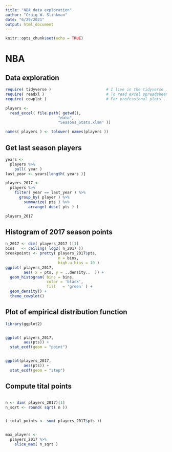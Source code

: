 ```yaml
---
title: "NBA data exploration"
author: "Craig W. Slinkman"
date: "6/29/2021"
output: html_document
---
```


```r
knitr::opts_chunk$set(echo = TRUE)
```

# NBA
  
## Data exploration  

```r
require( tidyverse )                        # I live in the tidyverse ...
require( readxl )                           # To read excel spreadsheet ...
require( cowplot )                          # For professional plots ...

players <- 
  read_excel( file.path( getwd(),
                       "data",
                       "Seasons_Stats.xlsm" ))

names( players ) <- tolower( names(players ))

```
## Get last season players

```r
years <- 
  players %>% 
    pull( year )
last_year <- years[length( years )]

players_2017 <- 
  players %>% 
    filter( year == last_year ) %>% 
      group_by( player ) %>% 
        summarize( pts ) %>% 
          arrange( desc( pts ) )

players_2017
```
## Histogram of 2017 season points

```r
n_2017 <- dim( players_2017 )[1]
bins   <- ceiling( log2( n_2017 ))
breakpoints <- pretty( players_2017$pts, 
                       n = bins,
                       high.u.bias = 10 )
ggplot( players_2017,
        aes( x = pts, y = ..density..  )) +
  geom_histogram( bins = bins,
                  color = 'black',
                  fill   = 'green' ) +
  geom_density() +
  theme_cowplot()
```

## Plot of empirical distribution function

```r
library(ggplot2)


ggplot( players_2017,
        aes(pts)) + 
  stat_ecdf(geom = "point")


ggplot(players_2017,
        aes(pts)) + 
  stat_ecdf(geom = "step")


```

## Compute tital points

```r

```


```r
n <- dim( players_2017)[1]
n_sqrt <- round( sqrt( n ))


( total_points <- sum( players_2017$pts ))


max_players <- 
  players_2017 %>% 
    slice_max( n_sqrt )
  
```



